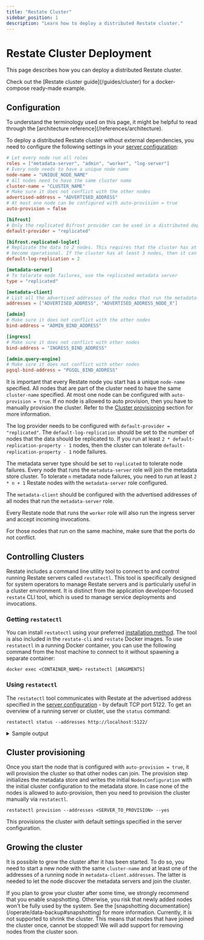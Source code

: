 ```yaml
---
title: "Restate Cluster"
sidebar_position: 1
description: "Learn how to deploy a distributed Restate cluster."
---
```



# Restate Cluster Deployment

This page describes how you can deploy a distributed Restate cluster.

<Admonition type="tip" title="Quickstart using Docker">
    Check out the [Restate cluster guide](/guides/cluster) for a docker-compose ready-made example.
</Admonition>

## Configuration

<Admonition type="note" title="Architectural overview">
    To understand the terminology used on this page, it might be helpful to read through the [architecture reference](/references/architecture).
</Admonition>

To deploy a distributed Restate cluster without external dependencies, you need to configure the following settings in your [server configuration](/operate/configuration/server):

```toml restate.toml
# Let every node run all roles
roles = ["metadata-server", "admin", "worker", "log-server"]
# Every node needs to have a unique node name
node-name = "UNIQUE_NODE_NAME"
# All nodes need to have the same cluster name
cluster-name = "CLUSTER_NAME"
# Make sure it does not conflict with the other nodes
advertised-address = "ADVERTISED_ADDRESS"
# At most one node can be configured with auto-provision = true
auto-provision = false

[bifrost]
# Only the replicated Bifrost provider can be used in a distributed deployment
default-provider = "replicated"

[bifrost.replicated-loglet]
# Replicate the data to 2 nodes. This requires that the cluster has at least 2 nodes to
# become operational. If the cluster has at least 3 nodes, then it can tolerate 1 node failure.
default-log-replication = 2

[metadata-server]
# To tolerate node failures, use the replicated metadata server
type = "replicated"

[metadata-client]
# List all the advertised addresses of the nodes that run the metadata-server role
addresses = ["ADVERTISED_ADDRESS", "ADVERTISED_ADDRESS_NODE_X"]

[admin]
# Make sure it does not conflict with the other nodes
bind-address = "ADMIN_BIND_ADDRESS"

[ingress]
# Make sure it does not conflict with other nodes
bind-address = "INGRESS_BIND_ADDRESS"

[admin.query-engine]
# Make sure it does not conflict with other nodes
pgsql-bind-address = "PGSQL_BIND_ADDRESS"
```

It is important that every Restate node you start has a unique `node-name` specified.
All nodes that are part of the cluster need to have the same `cluster-name` specified.
At most one node can be configured with `auto-provision = true`.
If no node is allowed to auto provision, then you have to manually provision the cluster.
Refer to the [Cluster provisioning](#cluster-provisioning) section for more information.

The log provider needs to be configured with `default-provider = "replicated"`.
The `default-log-replication` should be set to the number of nodes that the data should be replicated to.
If you run at least `2 * default-replication-property - 1` nodes, then the cluster can tolerate `default-replication-property - 1` node failures.

The metadata server type should be set to `replicated` to tolerate node failures.
Every node that runs the `metadata-server` role will join the metadata store cluster.
To tolerate `n` metadata node failures, you need to run at least `2 * n + 1` Restate nodes with the `metadata-server` role configured.

The `metadata-client` should be configured with the advertised addresses of all nodes that run the `metadata-server` role.

Every Restate node that runs the `worker` role will also run the ingress server and accept incoming invocations.

For those nodes that run on the same machine, make sure that the ports do not conflict.

## Controlling Clusters

Restate includes a command line utility tool to connect to and control running Restate servers called `restatectl`.
This tool is specifically designed for system operators to manage Restate servers and is particularly useful in a cluster environment.
It is distinct from the application developer-focused `restate` CLI tool, which is used to manage service deployments and invocations.

### Getting `restatectl`
You can install `restatectl` using your preferred [installation method](/develop/local_dev).
The tool is also included in the `restate-cli` and `restate` Docker images.
To use `restatectl` in a running Docker container, you can use the following command from the host machine to connect to it without spawning a separate container:

```shell
docker exec <CONTAINER_NAME> restatectl [ARGUMENTS]
```

### Using `restatectl`
The `restatectl` tool communicates with Restate at the advertised address specified in the [server configuration](/operate/configuration/server) - by default TCP port 5122. To get an overview of a running server or cluster, use the `status` command:

```shell
restatectl status --addresses http://localhost:5122/
```

<details className={"grey-details"}>
    <summary>Sample output</summary>

    ```
    Node Configuration (v3)
    NODE  GEN  NAME  ADDRESS                 ROLES
    N1    2    n1    http://127.0.0.1:5122/  admin | log-server | metadata-server | worker

    Log Configuration (v2)
    Default Provider Config: Local
    L-ID  FROM-LSN  KIND   LOGLET-ID  REPLICATION  SEQUENCER  NODESET
    0     1         Local  N/A        N/A          N/A        N/A

    Alive partition processors (nodes config v3, partition table v2)
    P-ID  NODE  MODE    STATUS  LEADER  EPOCH  SEQUENCER  APPLIED-LSN  ARCHIVED-LSN  LAST-UPDATE
    0     N1:2  Leader  Active  N1:2    e1                1            -             615 ms ago
    ```

</details>

## Cluster provisioning

Once you start the node that is configured with `auto-provision = true`, it will provision the cluster so that other nodes can join.
The provision step initializes the metadata store and writes the initial `NodesConfiguration` with the initial cluster configuration to the metadata store.
In case none of the nodes is allowed to auto-provision, then you need to provision the cluster manually via `restatectl`.

```shell
restatectl provision --addresses <SERVER_TO_PROVISION> --yes
```

This provisions the cluster with default settings specified in the server configuration.

## Growing the cluster

It is possible to grow the cluster after it has been started.
To do so, you need to start a new node with the same `cluster-name` and at least one of the addresses of a running node in `metadata-client.addresses`.
The latter is needed to let the node discover the metadata servers and join the cluster.

<Admonition type="note" title="Growing the cluster in the future">
    If you plan to grow your cluster after some time, we strongly recommend that you enable snapshotting.
    Otherwise, you risk that newly added nodes won't be fully used by the system.
    See the [snapshotting documentation](/operate/data-backup#snapshotting) for more information.
</Admonition>

<Admonition type="note" title="Shrinking the cluster">
    Currently, it is not supported to shrink the cluster.
    This means that nodes that have joined the cluster once, cannot be stopped!
    We will add support for removing nodes from the cluster soon.
</Admonition>


